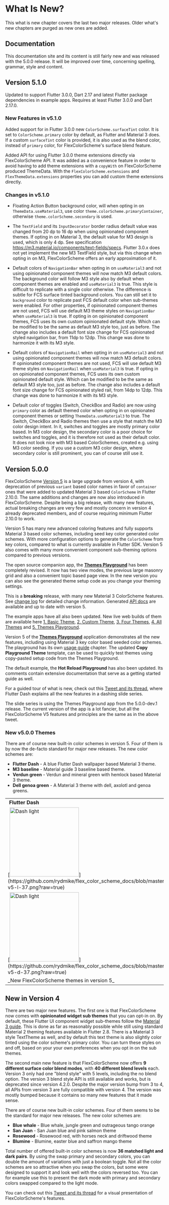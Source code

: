 # What Is New?

This what is new chapter covers the last two major releases. Older what's new
chapters are purged as new ones are added.

## Documentation

This documentation site and its content is still fairly new and was released with the 5.0.0 release.
It will be improved over time, concerning spelling, grammar, style and content.

## Version 5.1.0

Updated to support Flutter 3.0.0, Dart 2.17 and latest Flutter package dependencies in example apps.
Requires at least Flutter 3.0.0 and Dart 2.17.0.

### New Features in v5.1.0

Added support for in Flutter 3.0.0 new `ColorScheme.surfaceTint` color. It is set to
`ColorScheme.primary` color by default, as Flutter and Material 3 does. If a custom `surfaceTint`
color is provided, it is also used as the blend color, instead of `primary` color, for
FlexColorScheme's surface blend feature.

Added API for using Flutter 3.0.0 theme extensions directly via FlexColorScheme API. It was added
as a convenience feature in order to avoid having to add theme extensions with a `copyWith` on
FlexColorScheme produced ThemeData. With the `FlexColorScheme.extensions` and
`FlexThemeData.extensions` properties you can add custom theme extensions directly.

### Changes in v5.1.0

* Floating Action Button background color, will when opting in on
  `ThemeData.useMaterial3`, use color `theme.colorScheme.primaryContainer`,
  otherwise `theme.colorScheme.secondary` is used.

* The `TextField` and its `InputDecorator` border radius
  default value was changed from 20 dp to 16 dp when using opinionated component themes.
  If opting in on Material 3, the default value for M3 design is used, which is only 4 dp.
  See specification https://m3.material.io/components/text-fields/specs.
  Flutter 3.0.x does not yet implement the new M3 TextField style, but via this change when
  opting in on M3, FlexColorScheme offers an early approximation of it.

* Default colors of `NavigationBar` when opting in on
  `useMaterial3` and not using opinionated component themes will now match M3 default colors.
  The background color will follow M3 style also by default when component themes are enabled and
  `useMaterial3` is true. This style is difficult to replicate with a single color otherwise.
  The difference is subtle for FCS surface tinted background colors. You can still set it to
  `background` color to replicate past FCS default color when sub-themes were enabled.
  For other properties, if opinionated component themes are not used, FCS will use default M3
  theme styles on `NavigationBar` when `useMaterial3` is true. If opting in
  on opinionated component themes, FCS uses its own custom opinionated default style. Which can be
  modified to be the same as default M3 style too, just as before. The change also includes a
  default font size change for FCS opinionated styled navigation bar, from 11dp to 12dp. This change
  was done to harmonize it with its M3 style.

* Default colors of `NavigationRail` when opting in on
  `useMaterial3` and not using opinionated component themes will now match M3 default colors.
  If opinionated component themes are not used, FCS will use default M3 theme styles on
  `NavigationRail` when `useMaterial3` is true. If opting in on opinionated component themes,
  FCS uses its own custom opinionated default style. Which can be modified to be the same as
  default M3 style too, just as before. The change also includes a default font
  size change for FCS opinionated styled rail, from 14dp to 12dp.  This change was
  done to harmonize it with its M3 style.

* Default color of toggles (Switch, CheckBox and Radio) are now
  using `primary` color as default themed color when opting in on opinionated component themes or
  setting `ThemeData.useMaterial3` to true. The Switch, CheckBox and Radio themes then use a style
  that match the M3 color design intent. In it,
  switches and toggles are mostly primary color based. In M3 color design, the secondary color is a
  poor choice for switches and toggles, and it is therefore not used as their default color. It
  does not look nice with M3 based ColorSchemes, created e.g. using M3 color seeding. If you use a
  custom M3 color design, where secondary color is still prominent, you can of course still use it.

## Version 5.0.0

FlexColorScheme [Version 5](https://pub.dev/packages/flex_color_scheme/versions/5.0.0)
is a large upgrade from version 4, with deprecation of previous `variant` based color names in
favor of `container` ones that were added to updated Material 3 based `ColorScheme` in Flutter 2.10.0.
The same additions and changes are now also introduced in FlexColorScheme. Despite being a big release,
with many new features, actual breaking changes are very few and mostly concern in version 4 already
deprecated members, and of course requiring minimum Flutter 2.10.0 to work.

Version 5 has many new advanced coloring features and fully supports Material 3 based color schemes,
including seed key color generated color schemes. With more configuration options to generate the
`ColorScheme` from key colors, compared to what is currently available in Flutter SDK.
Version 5 also comes with many more convenient component sub-theming options compared to previous
versions.

The open source companion app, the [**Themes Playground**](https://rydmike.com/flexcolorscheme/themesplayground-v5)
has been completely revised. It now has two view modes, the previous large masonry grid and also a
convenient topic based page view. In the new version you can also see the generated theme setup
code as you change your theming settings.

This is a **breaking** release, with many new Material 3 ColorScheme features.
See [change log](https://pub.dev/packages/flex_color_scheme/versions/5.0.0/changelog) for detailed change information.
Generated [API docs](https://pub.dev/documentation/flex_color_scheme/latest/flex_color_scheme/flex_color_scheme-library.html)
are available and up to date with version 5.

The example apps have all also been updated. New live web builds of them are available here
[1. Basic Theme](https://rydmike.com/flexcolorscheme/basictheme-v5),
[2. Custom Theme](https://rydmike.com/flexcolorscheme/customtheme-v5),
[3. Four Themes](https://rydmike.com/flexcolorscheme/fourthemes-v5),
[4. All Themes](https://rydmike.com/flexcolorscheme/allthemes-v5) and
[5. Themes Playground](https://rydmike.com/flexcolorscheme/themesplayground-v5).

Version 5 of the [**Themes Playground**](https://rydmike.com/flexcolorscheme/themesplayground-v5)
application demonstrates all the new features,
including using Material 3 key color based seeded color schemes. The playground has
its own [usage guide](/playground) chapter. The updated **Copy Playground Theme** template,
can be used to quickly test themes using copy-pasted setup code from the Themes Playground.

The default example, the **Hot Reload Playground** has also been updated.
Its comments contain extensive documentation that serve as a
getting started guide as well.

For a guided tour of what is new, check out this
[Tweet and its thread](https://twitter.com/RydMike/status/1503224831122321409?s=20&t=JRM8j593geAYBfXyXLRjTQ),
where Flutter Dash explains all the new features in a dashing slide series.

<Tweet id="1503224831122321409" width="550" align="left" cards="show" theme="light"/>

The slide series is using the Themes Playground app from the 5.0.0-dev.1 release.
The current version of the app is a lot fancier, but all the FlexColorScheme V5
features and principles are the same as in the above tweet.

### New v5.0.0 Themes

There are of course new built-in color schemes in version 5. Four of them is by now the de-facto
standard for major new releases. The new color schemes are:

* **Flutter Dash** - A blue Flutter Dash wallpaper based Material 3 theme.
* **M3 baseline** - Material guide 3 baseline based theme.
* **Verdun green** - Verdun and mineral green with hemlock based Material 3 theme.
* **Dell genoa green** - A Material 3 theme with dell, axolotl and genoa greens.

<table>
  <tr>
    <td><b>&nbsp;Flutter Dash</b></td>
    <td>&nbsp;</td>
    <td><b>&nbsp;M3 Baseline</b></td>
    <td>&nbsp;</td>
    <td><b>&nbsp;Verdun Green</b></td>
    <td>&nbsp;</td>
    <td><b>&nbsp;Dell Genoa Green</b></td>
  </tr>
  <tr>
    <td>[<img src="https://github.com/rydmike/flex_color_scheme_docs/blob/master/docs/images/fcs-v5-l-37.png?raw=true" alt="Dash light" width="220"/>](https://github.com/rydmike/flex_color_scheme_docs/blob/master/docs/images/fcs-v5-l-37.png?raw=true)</td>
    <td>&nbsp;</td>
    <td>[<img src="https://github.com/rydmike/flex_color_scheme_docs/blob/master/docs/images/fcs-v5-l-38.png?raw=true" alt="M3 baseline" width="220"/>](https://github.com/rydmike/flex_color_scheme_docs/blob/master/docs/images/fcs-v5-l-38.png?raw=true)</td>
    <td>&nbsp;</td>
    <td>[<img src="https://github.com/rydmike/flex_color_scheme_docs/blob/master/docs/images/fcs-v5-l-39.png?raw=true" alt="Verdun green" width="220"/>](https://github.com/rydmike/flex_color_scheme_docs/blob/master/docs/images/fcs-v5-l-39.png?raw=true)</td>
    <td>&nbsp;</td>
    <td>[<img src="https://github.com/rydmike/flex_color_scheme_docs/blob/master/docs/images/fcs-v5-l-40.png?raw=true" alt="Dell genoa" width="220"/>](https://github.com/rydmike/flex_color_scheme_docs/blob/master/docs/images/fcs-v5-l-40.png?raw=true)</td>
  </tr>
  <tr>
    <td>[<img src="https://github.com/rydmike/flex_color_scheme_docs/blob/master/docs/images/fcs-v5-d-37.png?raw=true" alt="Dash light" width="220"/>](https://github.com/rydmike/flex_color_scheme_docs/blob/master/docs/images/fcs-v5-d-37.png?raw=true)</td>
    <td>&nbsp;</td>
    <td>[<img src="https://github.com/rydmike/flex_color_scheme_docs/blob/master/docs/images/fcs-v5-d-38.png?raw=true" alt="M3 baseline" width="220"/>](https://github.com/rydmike/flex_color_scheme_docs/blob/master/docs/images/fcs-v5-d-38.png?raw=true)</td>
    <td>&nbsp;</td>
    <td>[<img src="https://github.com/rydmike/flex_color_scheme_docs/blob/master/docs/images/fcs-v5-d-39.png?raw=true" alt="Verdun green" width="220"/>](https://github.com/rydmike/flex_color_scheme_docs/blob/master/docs/images/fcs-v5-d-39.png?raw=true)</td>
    <td>&nbsp;</td>
    <td>[<img src="https://github.com/rydmike/flex_color_scheme_docs/blob/master/docs/images/fcs-v5-d-40.png?raw=true" alt="Dell genoa" width="220"/>](https://github.com/rydmike/flex_color_scheme_docs/blob/master/docs/images/fcs-v5-d-40.png?raw=true)</td>
  </tr>
  <tr>
    <td colspan="7">_New FlexColorScheme themes in version 5_</td>
  </tr>
</table>

## New in Version 4

There are two major new features. The first one is that FlexColorScheme
now comes with **opinionated widget sub themes** that you can opt-in on.
By default, these Flutter UI component widget sub-themes follow the
[Material 3 guide](https://m3.material.io/). This is done
as far as reasonably possible while still using standard Material 2 theming features
available in Flutter 2.8. There is a Material 3 style TextTheme as well, and by
default this text theme is also slightly color tinted using the color
scheme's primary color. You can turn these styles on and off, based on your
your own preferences when you opt in on the sub themes.

The second main new feature is that FlexColorScheme now offers **9 different surface
color blend modes**, with **40 different blend levels** each. Version 3 only had one
"blend style" with 5 levels, including the no blend option.
The version 3 blend style API is still available and works, but is deprecated
since version 4.2.0. Despite the major version bump from 3 to 4, all APIs from
version 3 are fully compatible with version 4. The version was mostly bumped
because it contains so many new features that it made sense.

There are of course new built-in color schemes. Four of them seems to
be the standard for major new releases. The new color schemes are:

* **Blue whale** - Blue whale, jungle green and outrageous tango orange
* **San Juan** - San Juan blue and pink salmon theme
* **Rosewood** - Rosewood red, with horses neck and driftwood theme
* **Blumine** - Blumine, easter blue and saffron mango theme

Total number of offered built-in color schemes is now **36 matched light
and dark pairs**. By using the swap primary and secondary colors, you can double
the amount of variations with just a boolean toggle. Not all the color
schemes are so attractive when you swap the colors, but some were designed to
support it and look well with the colors reversed too. You can for example use
this to present the dark mode with primary and secondary colors swapped
compared to the light mode.

You can check out this
[Tweet and its thread](https://twitter.com/RydMike/status/1459984929631215618)
for a visual presentation of FlexColorScheme's features.

<Tweet id="1459984929631215618" width="550" align="left" cards="show" theme="light"/>
